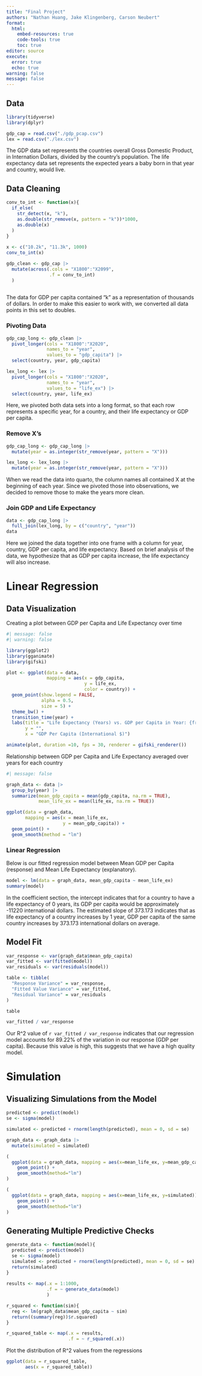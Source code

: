 ```yaml
---
title: "Final Project"
authors: "Nathan Huang, Jake Klingenberg, Carson Neubert"
format: 
  html:
    embed-resources: true
    code-tools: true
    toc: true
editor: source
execute: 
  error: true
  echo: true
warning: false
message: false
---
```


## Data

```r
library(tidyverse)
library(dplyr)
```

```r
gdp_cap = read.csv("./gdp_pcap.csv")
lex = read.csv("./lex.csv")
```

The GDP data set represents the countries overall Gross Domestic Product, in Internation Dollars, divided by the country's population. The life expectancy data set represents the expected years a baby born in that year and country, would live.

## Data Cleaning

```r
conv_to_int <- function(x){
  if_else(
    str_detect(x, "k"),
    as.double(str_remove(x, pattern = "k"))*1000,
    as.double(x)
  )
}
  
x <- c("10.2k", "11.3k", 1000)
conv_to_int(x)
```

```r
gdp_clean <- gdp_cap |>
  mutate(across(.cols = "X1800":"X2099",
                .f = conv_to_int)
  )
  
```

The data for GDP per capita contained "k" as a representation of thousands of dollars. In order to make this easier to work with, we converted all data points in this set to doubles.

### Pivoting Data

```r
gdp_cap_long <- gdp_clean |>
  pivot_longer(cols = "X1800":"X2020",
               names_to = "year",
               values_to = "gdp_capita") |>
  select(country, year, gdp_capita)

lex_long <- lex |>
  pivot_longer(cols = "X1800":"X2020",
               names_to = "year",
               values_to = "life_ex") |>
  select(country, year, life_ex)
```

Here, we pivoted both data sets into a long format, so that each row represents a specific year, for a country, and their life expectancy or GDP per capita.

### Remove X's

```r
gdp_cap_long <- gdp_cap_long |>
  mutate(year = as.integer(str_remove(year, pattern = "X")))

lex_long <- lex_long |> 
  mutate(year = as.integer(str_remove(year, pattern = "X")))

```

When we read the data into quarto, the column names all contained X at the beginning of each year. Since we pivoted those into observations, we decided to remove those to make the years more clean.

### Join GDP and Life Expectancy

```r
data <- gdp_cap_long |> 
  full_join(lex_long, by = c("country", "year"))
data
```

Here we joined the data together into one frame with a column for year, country, GDP per capita, and life expectancy. Based on brief analysis of the data, we hypothesize that as GDP per capita increase, the life expectancy will also increase.

# Linear Regression

## Data Visualization

Creating a plot between GDP per Capita and Life Expectancy over time

```r
#| message: false
#| warning: false

library(ggplot2)
library(gganimate)
library(gifski)

plot <- ggplot(data = data,
               mapping = aes(x = gdp_capita,
                             y = life_ex,
                             color = country)) +
  geom_point(show.legend = FALSE,
             alpha = 0.5,
             size = 5) +
  theme_bw() +
  transition_time(year) +
  labs(title = "Life Expectancy (Years) vs. GDP per Capita in Year: {frame_time}",
       y = "",
       x = "GDP Per Capita (International $)")

animate(plot, duration =10, fps = 30, renderer = gifski_renderer())

```

Relationship between GDP per Capita and Life Expectancy averaged over years for each country

```r
#| message: false

graph_data <- data |>
  group_by(year) |>
  summarize(mean_gdp_capita = mean(gdp_capita, na.rm = TRUE),
            mean_life_ex = mean(life_ex, na.rm = TRUE))

ggplot(data = graph_data,
       mapping = aes(x = mean_life_ex,
                     y = mean_gdp_capita)) +
  geom_point() +
  geom_smooth(method = "lm")

```

### Linear Regression

Below is our fitted regression model between Mean GDP per Capita (response) and Mean Life Expectancy (explanatory).

```r

model <- lm(data = graph_data, mean_gdp_capita ~ mean_life_ex)
summary(model)

```

In the coefficient section, the intercept indicates that for a country to have a life expectancy of 0 years, its GDP per capita would be approximately -11220 international dollars. The estimated slope of 373.173 indicates that as life expectancy of a country increases by 1 year, GDP per capita of the same country increases by 373.173 international dollars on average.

## Model Fit

```r

var_response <- var(graph_data$mean_gdp_capita)
var_fitted <- var(fitted(model))
var_residuals <- var(residuals(model))

table <- tibble(
  "Response Variance" = var_response,
  "Fitted Value Variance" = var_fitted,
  "Residual Variance" = var_residuals
)

table

var_fitted / var_response

```

Our R\^2 value of `r var_fitted / var_response` indicates that our regression model accounts for 89.22% of the variation in our response (GDP per capita). Because this value is high, this suggests that we have a high quality model.

# Simulation

## Visualizing Simulations from the Model

```r
predicted <- predict(model)
se <- sigma(model)

simulated <- predicted + rnorm(length(predicted), mean = 0, sd = se)

graph_data <- graph_data |>
  mutate(simulated = simulated)

(
  ggplot(data = graph_data, mapping = aes(x=mean_life_ex, y=mean_gdp_capita)) + 
    geom_point() +
    geom_smooth(method="lm")
)

(
  ggplot(data = graph_data, mapping = aes(x=mean_life_ex, y=simulated)) + 
    geom_point() +
    geom_smooth(method="lm")
)
```

## Generating Multiple Predictive Checks

```r
generate_data <- function(model){
  predicted <- predict(model)
  se <- sigma(model)
  simulated <- predicted + rnorm(length(predicted), mean = 0, sd = se)
  return(simulated)
}
  
results <- map(.x = 1:1000,
               .f = ~ generate_data(model)
               )

r_squared <- function(sim){
  reg <- lm(graph_data$mean_gdp_capita ~ sim)
  return((summary(reg))$r.squared)
}

r_squared_table <- map(.x = results,
                       .f = ~ r_squared(.x))
```

Plot the distribution of R\^2 values from the regressions

```r
ggplot(data = r_squared_table,
       aes(x = r_squared_table))
```
